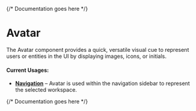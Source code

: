 

<Meta of={AvatarStories} />

{/* Documentation goes here */}

# Avatar

The Avatar component provides a quick, versatile visual cue to represent users or entities in the UI by displaying images, icons, or initials.

#### Current Usages:

- **[Navigation](https://mparticle.github.io/aquarium/?path=/story/components-navigation-globalnavigation--primary)** – Avatar is used within the navigation sidebar to represent the selected workspace.



{/* Documentation goes here */}

<Canvas meta={AvatarStories.default} />
